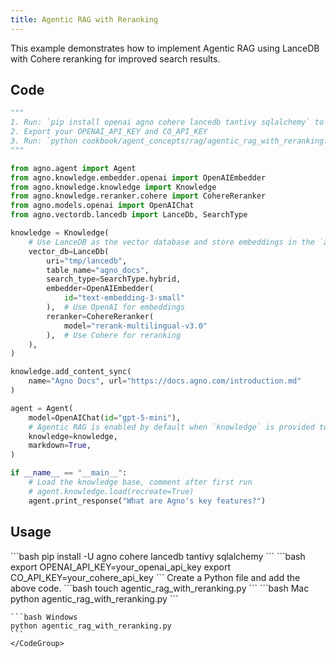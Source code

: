 ```yaml
---
title: Agentic RAG with Reranking
---
```


This example demonstrates how to implement Agentic RAG using LanceDB with Cohere reranking for improved search results.

## Code

```python cookbook/agents/rag/agentic_rag_with_reranking.py
"""
1. Run: `pip install openai agno cohere lancedb tantivy sqlalchemy` to install the dependencies
2. Export your OPENAI_API_KEY and CO_API_KEY
3. Run: `python cookbook/agent_concepts/rag/agentic_rag_with_reranking.py` to run the agent
"""

from agno.agent import Agent
from agno.knowledge.embedder.openai import OpenAIEmbedder
from agno.knowledge.knowledge import Knowledge
from agno.knowledge.reranker.cohere import CohereReranker
from agno.models.openai import OpenAIChat
from agno.vectordb.lancedb import LanceDb, SearchType

knowledge = Knowledge(
    # Use LanceDB as the vector database and store embeddings in the `agno_docs` table
    vector_db=LanceDb(
        uri="tmp/lancedb",
        table_name="agno_docs",
        search_type=SearchType.hybrid,
        embedder=OpenAIEmbedder(
            id="text-embedding-3-small"
        ),  # Use OpenAI for embeddings
        reranker=CohereReranker(
            model="rerank-multilingual-v3.0"
        ),  # Use Cohere for reranking
    ),
)

knowledge.add_content_sync(
    name="Agno Docs", url="https://docs.agno.com/introduction.md"
)

agent = Agent(
    model=OpenAIChat(id="gpt-5-mini"),
    # Agentic RAG is enabled by default when `knowledge` is provided to the Agent.
    knowledge=knowledge,
    markdown=True,
)

if __name__ == "__main__":
    # Load the knowledge base, comment after first run
    # agent.knowledge.load(recreate=True)
    agent.print_response("What are Agno's key features?")
```

## Usage

<Steps>
  <Snippet file="create-venv-step.mdx" />

  <Step title="Install libraries">
    ```bash
    pip install -U agno cohere lancedb tantivy sqlalchemy
    ```
  </Step>

  <Step title="Set environment variables">
    ```bash
    export OPENAI_API_KEY=your_openai_api_key
    export CO_API_KEY=your_cohere_api_key
    ```
  </Step>

  <Snippet file="export-openai-api.mdx" />

  <Step title="Create a Python file">
    Create a Python file and add the above code.
    ```bash
    touch agentic_rag_with_reranking.py
    ```
  </Step>

  <Step title="Run Agent">
    <CodeGroup>
    ```bash Mac
    python agentic_rag_with_reranking.py
    ```
    
    ```bash Windows  
    python agentic_rag_with_reranking.py
    ```
    </CodeGroup>
  </Step>

  <Snippet file="find-all-cookbooks.mdx" />
</Steps>